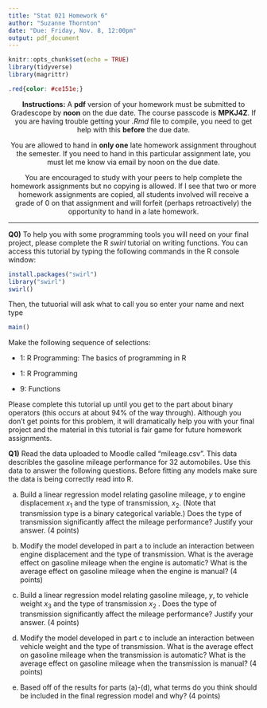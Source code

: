 ```yaml
---
title: "Stat 021 Homework 6"
author: "Suzanne Thornton"
date: "Due: Friday, Nov. 8, 12:00pm"
output: pdf_document
---
```



```r
knitr::opts_chunk$set(echo = TRUE)
library(tidyverse) 
library(magrittr)
```


```css
.red{color: #ce151e;}
```

<center>**Instructions:** A **pdf** version of your homework must be submitted to Gradescope by **noon** on the due date. The course passcode is **MPKJ4Z**. If you are having trouble getting your *.Rmd* file to compile, you need to get help with this  **before** the due date. 

You are allowed to hand in **only one** late homework assignment throughout the semester. If you need to hand in this particular assignment late, you must let me know via email by noon on the due date.

You are encouraged to study with your peers to help complete the homework assignments but no copying is allowed. If I see that two or more homework assignments are copied, all students involved will receive a grade of $0$ on that assignment and will forfeit (perhaps retroactively) the opportunity to hand in a late homework. </center> 

***

**Q0)** To help you with some programming tools you will need on your final project, please complete the R *swirl* tutorial on writing functions. You can access this tutorial by typing the following commands in the R console window:
```r
install.packages("swirl")
library("swirl")
swirl()
```
Then, the tutuorial will ask what to call you so enter your name and next type 
```r
main()
``` 

Make the following sequence of selections: 

  - 1: R Programming: The basics of programming in R
  
  - 1: R Programming
  
  - 9: Functions 

Please complete this tutorial up until you get to the part about binary operators (this occurs at about 94% of the way through). Although you don't get points for this problem, it will dramatically help you with your final project and the material in this tutorial is fair game for future homework assignments. 


**Q1)** Read the data uploaded to Moodle called "mileage.csv". This data describles the gasoline mileage performance for $32$ automobiles. Use this data to answer the following questions. Before fitting any models make sure the data is being correctly read into R. 


a) Build a linear regression model relating gasoline mileage, $y$  to engine displacement $x_1$  and the type of transmission, $x_2$. (Note that transmission type is a binary categorical variable.) Does the type of transmission significantly affect the mileage performance? Justify your answer. (4 points)  


b) Modify the model developed in part a to include an interaction between engine displacement and the type of transmission. What is the average effect on gasoline mileage when the engine is automatic? What is the average effect on gasoline mileage when the engine is manual? (4 points)


c) Build a linear regression model relating gasoline mileage, $y$, to vehicle weight $x_3$  and the type of transmission $x_2$ . Does the type of transmission significantly affect the mileage performance? Justify your answer. (4 points)


d) Modify the model developed in part c to include an interaction between vehicle weight and the type of transmission. What is the average effect on gasoline mileage when the transmission is automatic? What is the average effect on gasoline mileage when the transmission is manual? (4 points)


e) Based off of the results for parts (a)-(d), what terms do you think should be included in the final regression model and why? (4 points)
